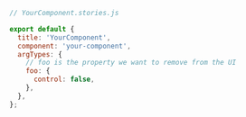 ```js
// YourComponent.stories.js

export default {
  title: 'YourComponent',
  component: 'your-component',
  argTypes: {
    // foo is the property we want to remove from the UI
    foo: {
      control: false,
    },
  },
};
```
